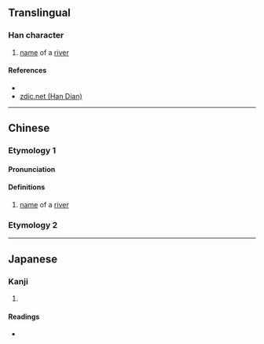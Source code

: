 {{character info/new}}
==Translingual==

===Han character===
{{Han char|rn=85|rad=水|as=11|sn=14|four=|canj=EJDK|ids=⿰氵教}}

# [[name]] of a [[river]]

====References====
* {{Han ref|kx=0645.250|dkj=18132|hdz=31713.050|uh=6F16|ud=28438}}
* [http://www.zdic.net/z/1d/js/6F16.htm zdic.net (Han Dian)]

----

==Chinese==
{{zh-forms}}

===Etymology 1===
====Pronunciation====
{{zh-pron
|m=jiào
|c=gaau3
|mc=
|oc=
|ma=
|cat=pn
}}

====Definitions====
{{zh-hanzi}}

# [[name]] of a [[river]]

===Etymology 2===
{{zh-see|滘|a}}

----

==Japanese==

===Kanji===
{{ja-kanji|grade=|rs=水11}}

# {{defn|lang=ja|sort=水11}}

====Readings====
* {{ja-readings|on=[[こう]] (kō), [[きょう]] (kyō)|kun=}}